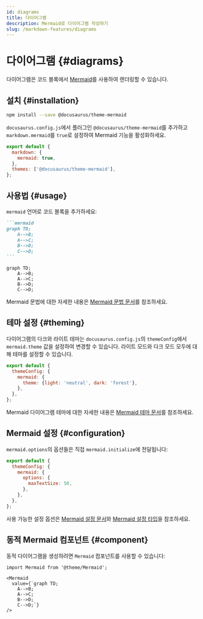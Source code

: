```yaml
---
id: diagrams
title: 다이어그램
description: Mermaid로 다이어그램 작성하기
slug: /markdown-features/diagrams
---
```


# 다이어그램 {#diagrams}

다이어그램은 코드 블록에서 [Mermaid](https://mermaid-js.github.io/mermaid/)를 사용하여 렌더링할 수 있습니다.

## 설치 {#installation}

```bash npm2yarn
npm install --save @docusaurus/theme-mermaid
```

`docusaurus.config.js`에서 플러그인 `@docusaurus/theme-mermaid`를 추가하고 `markdown.mermaid`를 `true`로 설정하여 Mermaid 기능을 활성화하세요.

```js title="docusaurus.config.js"
export default {
  markdown: {
    mermaid: true,
  },
  themes: ['@docusaurus/theme-mermaid'],
};
```

## 사용법 {#usage}

`mermaid` 언어로 코드 블록을 추가하세요:

````md title="Mermaid 다이어그램 예시"
```mermaid
graph TD;
    A-->B;
    A-->C;
    B-->D;
    C-->D;
```
````

```mermaid
graph TD;
    A-->B;
    A-->C;
    B-->D;
    C-->D;
```

Mermaid 문법에 대한 자세한 내용은 [Mermaid 문법 문서](https://mermaid-js.github.io/mermaid/#/./n00b-syntaxReference)를 참조하세요.

## 테마 설정 {#theming}

다이어그램의 다크와 라이트 테마는 `docusaurus.config.js`의 `themeConfig`에서 `mermaid.theme` 값을 설정하여 변경할 수 있습니다. 라이트 모드와 다크 모드 모두에 대해 테마를 설정할 수 있습니다.

```js title="docusaurus.config.js"
export default {
  themeConfig: {
    mermaid: {
      theme: {light: 'neutral', dark: 'forest'},
    },
  },
};
```

Mermaid 다이어그램 테마에 대한 자세한 내용은 [Mermaid 테마 문서](https://mermaid-js.github.io/mermaid/#/theming)를 참조하세요.

## Mermaid 설정 {#configuration}

`mermaid.options`의 옵션들은 직접 `mermaid.initialize`에 전달됩니다:

```js title="docusaurus.config.js"
export default {
  themeConfig: {
    mermaid: {
      options: {
        maxTextSize: 50,
      },
    },
  },
};
```

사용 가능한 설정 옵션은 [Mermaid 설정 문서](https://mermaid-js.github.io/mermaid/#/./Setup?id=configuration)와 [Mermaid 설정 타입](https://github.com/mermaid-js/mermaid/blob/master/packages/mermaid/src/config.type.ts)을 참조하세요.

## 동적 Mermaid 컴포넌트 {#component}

동적 다이어그램을 생성하려면 `Mermaid` 컴포넌트를 사용할 수 있습니다:

```mdx title="동적 Mermaid 컴포넌트 예시"
import Mermaid from '@theme/Mermaid';

<Mermaid
  value={`graph TD;
    A-->B;
    A-->C;
    B-->D;
    C-->D;`}
/>
```
